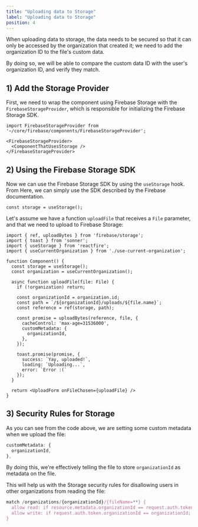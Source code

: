 ```yaml
---
title: "Uploading data to Storage"
label: "Uploading data to Storage"
position: 4
---
```


When uploading data to storage, the data needs to be secured so that it
can only be accessed by the organization that created it; we need to add the
organization ID to the file's custom data.

By doing so, we will be able to
compare the custom data ID with the user's organization ID, and verify they
match.

## 1) Add the Storage Provider

First, we need to wrap the component using Firebase Storage with the
`FirebaseStorageProvider`, which is responsible for initializing the
Firebase Storage SDK.

```tsx
import FirebaseStorageProvider from '~/core/firebase/components/FirebaseStorageProvider';

<FirebaseStorageProvider>
  <ComponentThatUsesStorage />
</FirebaseStorageProvider>
```

## 2) Using the Firebase Storage SDK

Now we can use the Firebase Storage SDK by using the `useStorage` hook. From
Here, we can simply use the SDK described by the Firebase documentation.

```tsx
const storage = useStorage();
```

Let's assume we have a function `uploadFile` that receives a `File`
parameter, and that we need to upload to Firebase Storage:

```tsx
import { ref, uploadBytes } from 'firebase/storage';
import { toast } from 'sonner';
import { useStorage } from 'reactfire';
import { useCurrentOrganization } from './use-current-organization';

function Component() {
  const storage = useStorage();
  const organization = useCurrentOrganization();

  async function uploadFile(file: File) {
    if (!organization) return;

    const organizationId = organization.id;
    const path = `/${organizationId}/uploads/${file.name}`;
    const reference = ref(storage, path);

    const promise = uploadBytes(reference, file, {
      cacheControl: 'max-age=31536000',
      customMetadata: {
        organizationId,
      },
    });

    toast.promise(promise, {
      success: `Yay, uploaded!`,
      loading: `Uploading...`,
      error: `Error :(`
    });
  }

  return <UploadForm onFileChosen={uploadFile} />
}
```

## 3) Security Rules for Storage

As you can see from the code above, we are setting some custom metadata when we
upload the file:

```ts
customMetadata: {
  organizationId,
},
```
By doing this, we're effectively telling the file to store `organizationId`
as metadata on the file.

This will help us with the Storage security rules
for disallowing users in other organizations from reading the file:

```js
match /organizations/{organizationId}/{fileName=**} {
  allow read: if resource.metadata.organizationId == request.auth.token.organizationId;
  allow write: if request.auth.token.organizationId == organizationId;
}
```
